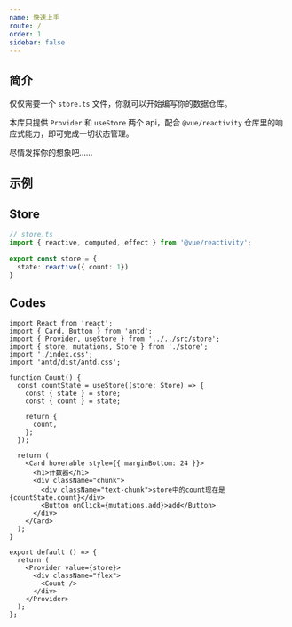 ```yaml
---
name: 快速上手
route: /
order: 1
sidebar: false
---
```



## 简介

仅仅需要一个 `store.ts` 文件，你就可以开始编写你的数据仓库。

本库只提供 `Provider` 和 `useStore` 两个 api，配合 `@vue/reactivity` 仓库里的响应式能力，即可完成一切状态管理。

尽情发挥你的想象吧……


## 示例
<Counter />


## Store
```ts
// store.ts
import { reactive, computed, effect } from '@vue/reactivity';

export const store = {
  state: reactive({ count: 1})
}
```

## Codes
```tsx
import React from 'react';
import { Card, Button } from 'antd';
import { Provider, useStore } from '../../src/store';
import { store, mutations, Store } from './store';
import './index.css';
import 'antd/dist/antd.css';

function Count() {
  const countState = useStore((store: Store) => {
    const { state } = store;
    const { count } = state;

    return {
      count,
    };
  });

  return (
    <Card hoverable style={{ marginBottom: 24 }}>
      <h1>计数器</h1>
      <div className="chunk">
        <div className="text-chunk">store中的count现在是 {countState.count}</div>
        <Button onClick={mutations.add}>add</Button>
      </div>
    </Card>
  );
}

export default () => {
  return (
    <Provider value={store}>
      <div className="flex">
        <Count />
      </div>
    </Provider>
  );
};

```


